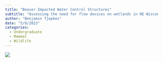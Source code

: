 ```yaml
---
title: "Beaver-Impacted Water Control Structures"
subtitle: "Assessing the need for flow devices on wetlands in NE Wisconsin."
author: "Benjamin Tjepkes"
date: "5/8/2023"
categories:
  - Undergraduate
  - Mammal
  - Wildlife
---
```


![](../research/img-beaver-impacted-wcs.jpg)